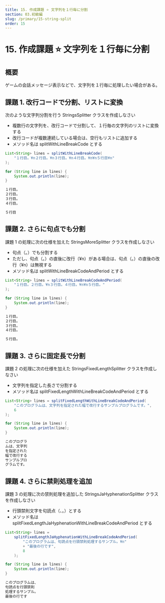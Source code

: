```yaml
---
title: 15. 作成課題 ⭐ 文字列を１行毎に分割
section: 03.初級編
slug: /primary/15-string-split
order: 15
---
```


# 15. 作成課題 ⭐ 文字列を１行毎に分割

## 概要

ゲームの会話メッセージ表示などで、文字列を１行毎に処理したい場合がある。

## 課題 1. 改行コードで分割、リストに変換

次のような文字列分割を行う StringsSplitter クラスを作成しなさい

- 複数行の文字列を、改行コードで分割して、１行毎の文字列のリストに変換する
- 改行コードが複数連続している場合は、空行もリストに追加する
- メソッド名は splitWithLineBreakCode とする

```java title=src/StringsSplitter.java（一部抜粋）
List<String> lines = splitWithLineBreakCode(
    "１行目。¥n２行目。¥n３行目。¥n４行目。¥n¥n５行目¥n"
);

for (String line in lines) {
    System.out.println(line);
}
```

```txt title=StringsCompressor.javaの実行結果
１行目。
２行目。
３行目。
４行目。

５行目
```

## 課題 2. さらに句点でも分割

課題 1 の処理に次の仕様を加えた StringsMoreSplitter クラスを作成しなさい

- 句点（。）でも分割する
- ただし、句点（。）の直後に改行（¥n）がある場合は、句点（。）の直後の改行（¥n）は無視する
- メソッド名は splitWithLineBreakCodeAndPeriod とする

```java title=src/StringsMoreSplitter.java（一部抜粋）
List<String> lines = splitWithLineBreakCodeAndPeriod(
    "１行目。２行目。¥n３行目。４行目。¥n¥n５行目。"
);

for (String line in lines) {
    System.out.println(line);
}
```

```txt title=StringsMoreSplitter.javaの実行結果
１行目。
２行目。
３行目。
４行目。

５行目。
```

## 課題 3. さらに固定長で分割

課題 2 の処理に次の仕様を加えた StringsFixedLengthSplitter クラスを作成しなさい

- 文字列を指定した長さで分割する
- メソッド名は splitFixedLengthWithLineBreakCodeAndPeriod とする

```java title=src/StringsFixedLengthSplitter.java（一部抜粋）
List<String> lines = splitFixedLengthWithLineBreakCodeAndPeriod(
    "このプログラムは、文字列を指定された幅で改行するサンプルプログラムです。",
    6
);

for (String line in lines) {
    System.out.println(line);
}
```

```txt title=StringsFixedLengthSplitter.javaの実行結果
このプログラ
ムは、文字列
を指定された
幅で改行する
サンプルプロ
グラムです。
```

## 課題 4. さらに禁則処理を追加

課題 3 の処理に次の禁則処理を追加した StringsJaHyphenationSplitter クラスを作成しなさい

- 行頭禁則文字を句読点（、。）とする
- メソッド名は splitFixedLengthJaHyphenationWithLineBreakCodeAndPeriod とする

```java title=src/StringsJaHyphenationSplitter.java（一部抜粋）
List<String> lines =
    splitFixedLengthJaHyphenationWithLineBreakCodeAndPeriod(
        "このプログラムは、句読点を行頭禁則処理するサンプル。¥n"
        + "最後の行です",
        8
    );

for (String line in lines) {
    System.out.println(line);
}
```

```txt title=StringsJaHyphenationSplitter.javaの実行結果
このプログラムは、
句読点を行頭禁則
処理するサンプル。
最後の行です
```
